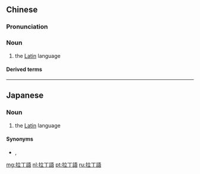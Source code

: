 {{also|拉丁语}}
==Chinese==
{{zh-forms|s=拉丁语|type=21}}

===Pronunciation===
{{zh-pron
|m=lādīngyǔ
|c=laai1 ding1 jyu5
|mn=La-teng-gí/La-teng-gú
|cat=n
}}

===Noun===
{{zh-noun}}

# the [[Latin]] language

====Derived terms====
{{zh-der|古典拉丁語|教會拉丁語}}

{{zh-cat|Languages}}

----

==Japanese==
{{ja-kanjitab|yomi=irreg|ら|てん|ご}}

===Noun===
{{ja-noun|ラテンご}}

# the [[Latin]] language

====Synonyms====
* {{ja-r|ラテン語|ラテンご}}, {{ja-r|羅甸語|ラテンご}}

[[mg:拉丁語]]
[[nl:拉丁語]]
[[pt:拉丁語]]
[[ru:拉丁語]]